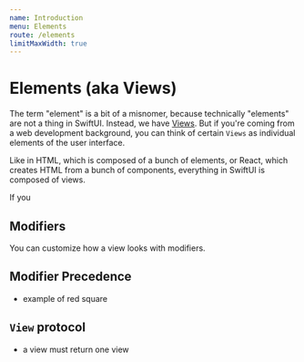 ```yaml
---
name: Introduction
menu: Elements
route: /elements
limitMaxWidth: true
---
```


# Elements (aka Views)
The term "element" is a bit of a misnomer, because technically "elements" are not a thing in SwiftUI. 
Instead, we have [Views](https://developer.apple.com/documentation/swiftui/view). But if you're coming 
from a web development background, you can think of certain `Views` as individual 
elements of the user interface. 

Like in HTML, which is composed of a bunch of elements, or React, which creates HTML
from a bunch of components, everything in SwiftUI is composed of views. 

If you

## Modifiers
You can customize how a view looks with modifiers.

## Modifier Precedence
- example of red square

## `View` protocol
- a view must return one view

